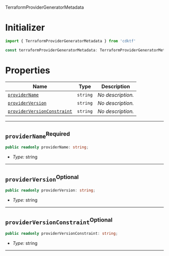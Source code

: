  TerraformProviderGeneratorMetadata <a name="TerraformProviderGeneratorMetadata" id="cdktf.TerraformProviderGeneratorMetadata"></a>

# Initializer <a name="Initializer" id="cdktf.TerraformProviderGeneratorMetadata.Initializer"></a>

```typescript
import { TerraformProviderGeneratorMetadata } from 'cdktf'

const terraformProviderGeneratorMetadata: TerraformProviderGeneratorMetadata = { ... }
```

# Properties <a name="Properties" id="Properties"></a>

| **Name** | **Type** | **Description** |
| --- | --- | --- |
| <code><a href="#cdktf.TerraformProviderGeneratorMetadata.property.providerName">providerName</a></code> | <code>string</code> | *No description.* |
| <code><a href="#cdktf.TerraformProviderGeneratorMetadata.property.providerVersion">providerVersion</a></code> | <code>string</code> | *No description.* |
| <code><a href="#cdktf.TerraformProviderGeneratorMetadata.property.providerVersionConstraint">providerVersionConstraint</a></code> | <code>string</code> | *No description.* |

---

## `providerName`<sup>Required</sup> <a name="providerName" id="cdktf.TerraformProviderGeneratorMetadata.property.providerName"></a>

```typescript
public readonly providerName: string;
```

- *Type:* string

---

## `providerVersion`<sup>Optional</sup> <a name="providerVersion" id="cdktf.TerraformProviderGeneratorMetadata.property.providerVersion"></a>

```typescript
public readonly providerVersion: string;
```

- *Type:* string

---

## `providerVersionConstraint`<sup>Optional</sup> <a name="providerVersionConstraint" id="cdktf.TerraformProviderGeneratorMetadata.property.providerVersionConstraint"></a>

```typescript
public readonly providerVersionConstraint: string;
```

- *Type:* string

---
